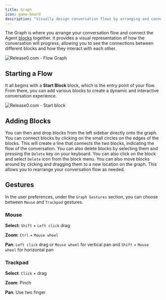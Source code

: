 ```yaml
---
title: Graph
icon: game-board
description: "Visually design conversation flows by arranging and connecting blocks in the graph editor."
---
```


The Graph is where you arrange your conversation flow and connect the Agent [blocks](./blocks/overview) together.
It provides a visual representation of how the conversation will progress, allowing you to see the connections between different blocks and how they interact with each other.


<Frame style={{ maxWidth: '800px' }}>
  <img src="/images/flow.png" alt="Release0.com - Flow Graph" />
</Frame>

## Starting a Flow
It all begins with a **Start Block** block, which is the entry point of your flow. From there, you can add various blocks to create a dynamic and interactive conversation experience.
<Frame style={{ maxWidth: '800px' }}>
  <img src="/images/start-block.png" alt="Release0.com - Start block" />
</Frame>

## Adding Blocks
You can then and drop blocks from the left sidebar directly onto the graph.
You can connect blocks by clicking on the small circles on the edges of the blocks. This will create a line that connects the two blocks, indicating the flow of the conversation.
You can also delete blocks by selecting them and pressing the `Delete` key on your keyboard. You can also click on the block and select `Delete` icon from the block menu.
You can also move blocks around by clicking and dragging them to a new location on the graph. This allows you to rearrange your conversation flow as needed.

## Gestures

In the user preferences, under the `Graph Gestures` section, you can choose between `Mouse` and `Trackpad` gestures.

### Mouse

**Select**: `Shift` + `Left click` drag

**Zoom**: `Ctrl` + `Mouse wheel`

**Pan**: `Left click` drag or `Mouse wheel` for vertical pan and `Shift` + `Mouse wheel` for horizontal pan

### Trackpad

**Select**: `Click` + drag

**Zoom**: Pinch

**Pan**: Use two finger
